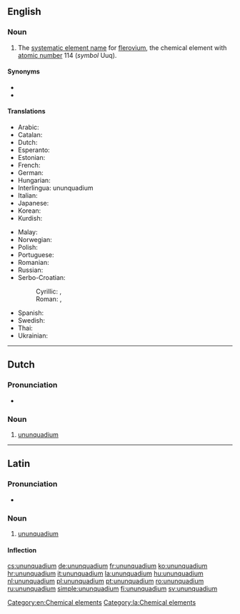 {{also|Ununquadium}}
==English==
{{elements|Uuq|ununtrium|Uut|ununpentium|Uup}}

===Noun===
{{en-noun|-}}
{{wikipedia}}

# The [[systematic element name]] for [[flerovium]], the chemical element with [[atomic number]] 114 (''symbol'' Uuq).

====Synonyms====
* {{l|en|eka-lead}}
* {{l|en|flerovium}}

====Translations====
{{trans-top|chemical element}}
* Arabic: {{t|ar|أُنُون كُوَادْيُوم|tr=ʾunun kuwadyum|m}}
* Catalan: {{t+|ca|ununquadi|m}}
* Dutch: {{t+|nl|ununquadium|n}}
* Esperanto: {{t|eo|ununkvadio}}
* Estonian: {{t|et|ununkvaadium}}
* French: {{t+|fr|ununquadium|m}}
* German: {{t+|de|Ununquadium|n}}
* Hungarian: {{t+|hu|ununquadium}}
* Interlingua: ununquadium
* Italian: {{t+|it|ununquadio|m}}
* Japanese: {{t|ja|ウンウンクアジウム|tr=ununkuajiumu}}
* Korean: {{t|ko|우눈쿼듐|tr=ununkweodyum}}
* Kurdish: {{t|ku|ûnûnkûadyûm}}
{{trans-mid}}
* Malay: {{t|ms|ununkuadium}}
* Norwegian: {{t|no|ununquadium}}
* Polish: {{t+|pl|ununquadium|m}}
* Portuguese: {{t+|pt|ununquádio|m}}
* Romanian: {{t+|ro|ununquadiu|n}}
* Russian: {{t+|ru|унунква́дий|m}}
* Serbo-Croatian:
*: Cyrillic: {{t|sh|унунквадијум|m}}, {{t|sh|унунквадиј|m}}
*: Roman: {{t|sh|ununkvadijum|m}}, {{t|sh|ununkvadij|m}}
* Spanish: {{t+|es|ununquadio|m}}
* Swedish: {{t+|sv|ununquadium}}
* Thai: {{t|th|อูนอูนควอเดียม|tr=ūnūnkwōdiam}}
* Ukrainian: {{t|uk|унунквадій|tr=ununkvádij|m}}
{{trans-bottom}}

[[Category:en:Chemical elements]]

----

==Dutch==
{{wikipedia|lang=nl}}
{{elements|Uuq|nihonium|Nh|moscovium|Mc|lang=nl}}

===Pronunciation===
* {{audio|Nl-ununquadium.ogg|Audio|lang=nl}}

===Noun===
{{nl-noun|n|-|-}}

# [[#English|ununquadium]]

----

==Latin==
{{wikipedia|lang=la}}

===Pronunciation===
* {{la-IPA|ūnūnquadium}}

===Noun===
{{la-noun|ūnūnquadium|ūnūnquadiī|n|second}}

# [[#English|ununquadium]]

====Inflection====
{{la-decl-2nd-N|ūnūnquadi}}

[[Category:la:Chemical elements]]

[[cs:ununquadium]]
[[de:ununquadium]]
[[fr:ununquadium]]
[[ko:ununquadium]]
[[hr:ununquadium]]
[[it:ununquadium]]
[[la:ununquadium]]
[[hu:ununquadium]]
[[nl:ununquadium]]
[[pl:ununquadium]]
[[pt:ununquadium]]
[[ro:ununquadium]]
[[ru:ununquadium]]
[[simple:ununquadium]]
[[fi:ununquadium]]
[[sv:ununquadium]]